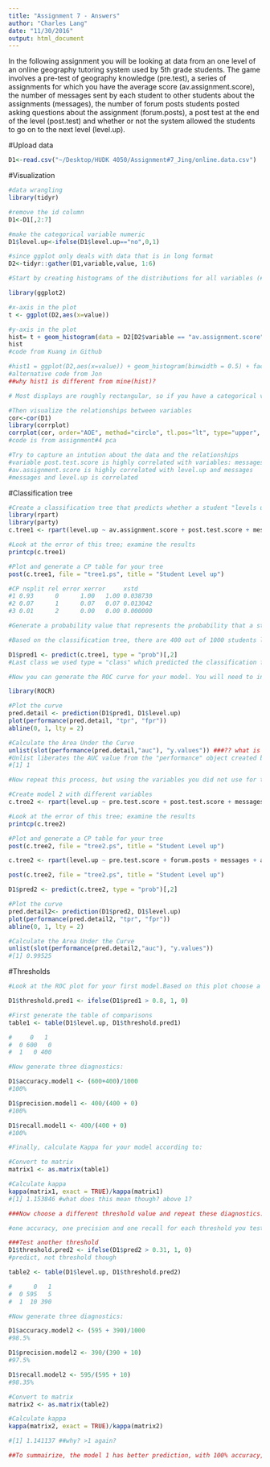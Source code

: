 ```yaml
---
title: "Assignment 7 - Answers"
author: "Charles Lang"
date: "11/30/2016"
output: html_document
---
```


In the following assignment you will be looking at data from an one level of an online geography tutoring system used by 5th grade students. The game involves a pre-test of geography knowledge (pre.test), a series of assignments for which you have the average score (av.assignment.score),  the number of messages sent by each student to other students about the assignments (messages), the number of forum posts students posted asking questions about the assignment (forum.posts), a post test at the end of the level (post.test) and whether or not the system allowed the students to go on to the next level (level.up).  

#Upload data
```r
D1<-read.csv("~/Desktop/HUDK 4050/Assignment#7_Jing/online.data.csv")
```

#Visualization 
```r
#data wrangling
library(tidyr)

#remove the id column
D1<-D1[,2:7]

#make the categorical variable numeric
D1$level.up<-ifelse(D1$level.up=="no",0,1)

#since ggplot only deals with data that is in long format
D2<-tidyr::gather(D1,variable,value, 1:6)

#Start by creating histograms of the distributions for all variables (#HINT: look up "facet" in the ggplot documentation)

library(ggplot2)

#x-axis in the plot
t <- ggplot(D2,aes(x=value))

#y-axis in the plot
hist= t + geom_histogram(data = D2[D2$variable == "av.assignment.score",], binwidth=0.01) + geom_histogram(data = D2[D2$variable == "forum.posts",], binwidth=1) + geom_histogram(data = D2[D2$variable == "level.up",], binwidth=1) + geom_histogram(data = D2[D2$variable == "messages",], binwidth=1) + geom_histogram(data = D2[D2$variable == "post.test.score",], binwidth=0.01) + geom_histogram(data = D2[D2$variable == "pre.test.score",], binwidth=0.01)+ facet_wrap(~ variable,scales = "free")
hist
#code from Kuang in Github

#hist1 = ggplot(D2,aes(x=value)) + geom_histogram(binwidth = 0.5) + facet_wrap(~variable, scales = "free")
#alternative code from Jon
##why hist1 is different from mine(hist)?

# Most displays are roughly rectangular, so if you have a categorical variable with many levels, it doesn't make sense to try and display them all in one row (or one column). To solve this dilemma, facet_wrap wraps a 1d sequence of panels into 2d, making best use of screen real estate.

#Then visualize the relationships between variables
cor<-cor(D1)
library(corrplot)
corrplot(cor, order="AOE", method="circle", tl.pos="lt", type="upper", tl.col="black", tl.cex=0.6, tl.srt=45, addCoef.col="black", addCoefasPercent = TRUE, sig.level=0.01, insig = "blank")
#code is from assignment#4 pca

#Try to capture an intution about the data and the relationships
#variable post.test.score is highly correlated with variables: messages, av.assignment.score and level.up
#av.assignment.score is highly correlated with level.up and messages
#messages and level.up is correlated 

```
#Classification tree
```r
#Create a classification tree that predicts whether a student "levels up" in the online course using three variables of your choice (As we did last time, set all controls to their minimums)
library(rpart)
library(party)
c.tree1 <- rpart(level.up ~ av.assignment.score + post.test.score + messages, method="class", data=D1, control=rpart.control(minsplit=1, minbucket=1,cp=0.0001 ))

#Look at the error of this tree; examine the results
printcp(c.tree1)

#Plot and generate a CP table for your tree 
post(c.tree1, file = "tree1.ps", title = "Student Level up")    

#CP nsplit rel error xerror     xstd
#1 0.93      0      1.00   1.00 0.038730
#2 0.07      1      0.07   0.07 0.013042
#3 0.01      2      0.00   0.00 0.000000

#Generate a probability value that represents the probability that a student levels up based your classification tree 

#Based on the classification tree, there are 400 out of 1000 students level up, so the probability is 40%

D1$pred1 <- predict(c.tree1, type = "prob")[,2]
#Last class we used type = "class" which predicted the classification for us, this time we are using type = "prob" to see the probability that our classififcation is based on.

#Now you can generate the ROC curve for your model. You will need to install the package ROCR to do this.

library(ROCR)

#Plot the curve
pred.detail <- prediction(D1$pred1, D1$level.up) 
plot(performance(pred.detail, "tpr", "fpr"))
abline(0, 1, lty = 2)

#Calculate the Area Under the Curve
unlist(slot(performance(pred.detail,"auc"), "y.values")) ###?? what is Pred2???
#Unlist liberates the AUC value from the "performance" object created by ROCR
#[1] 1

#Now repeat this process, but using the variables you did not use for the previous model and compare the plots & results of your two models. Which one do you think was the better model? Why?
```

```r
#Create model 2 with different variables
c.tree2 <- rpart(level.up ~ pre.test.score + post.test.score + messages, method="class", data=D1, control=rpart.control(minsplit=1, minbucket=1,cp=0.0001 ))

#Look at the error of this tree; examine the results
printcp(c.tree2)

#Plot and generate a CP table for your tree 
post(c.tree2, file = "tree2.ps", title = "Student Level up")  

c.tree2 <- rpart(level.up ~ pre.test.score + forum.posts + messages + av.assignment.score, method="class", data=D1, control=rpart.control(minsplit=1, minbucket=1,cp=0.00500000))

post(c.tree2, file = "tree2.ps", title = "Student Level up")  

D1$pred2 <- predict(c.tree2, type = "prob")[,2]

#Plot the curve
pred.detail2<- prediction(D1$pred2, D1$level.up) 
plot(performance(pred.detail2, "tpr", "fpr"))
abline(0, 1, lty = 2)

#Calculate the Area Under the Curve
unlist(slot(performance(pred.detail2,"auc"), "y.values"))
#[1] 0.99525

```
#Thresholds
```r
#Look at the ROC plot for your first model.Based on this plot choose a probability threshold that balances capturing the most correct predictions against false positives. Then generate a new variable in your data set that classifies each student according to your chosen threshold.

D1$threshold.pred1 <- ifelse(D1$pred1 > 0.8, 1, 0)

#First generate the table of comparisons
table1 <- table(D1$level.up, D1$threshold.pred1)

#     0   1
#  0 600   0
#  1   0 400

#Now generate three diagnostics:

D1$accuracy.model1 <- (600+400)/1000
#100%

D1$precision.model1 <- 400/(400 + 0)
#100%

D1$recall.model1 <- 400/(400 + 0)
#100%

#Finally, calculate Kappa for your model according to:

#Convert to matrix
matrix1 <- as.matrix(table1)

#Calculate kappa
kappa(matrix1, exact = TRUE)/kappa(matrix1)
#[1] 1.153846 #what does this mean though? above 1?

###Now choose a different threshold value and repeat these diagnostics. What conclusions can you draw about your two thresholds?

#one accuracy, one precision and one recall for each threshold you test. You should test two thresholds.

###Test another threshold
D1$threshold.pred2 <- ifelse(D1$pred2 > 0.31, 1, 0) 
#predict, not threshold though

table2 <- table(D1$level.up, D1$threshold.pred2)

#      0   1
#  0 595   5
#  1  10 390

#Now generate three diagnostics:

D1$accuracy.model2 <- (595 + 390)/1000
#98.5%

D1$precision.model2 <- 390/(390 + 10)
#97.5%

D1$recall.model2 <- 595/(595 + 10)
#98.35%

#Convert to matrix
matrix2 <- as.matrix(table2)

#Calculate kappa
kappa(matrix2, exact = TRUE)/kappa(matrix2)

#[1] 1.141137 ##why? >1 again?

##To summairize, the model 1 has better prediction, with 100% accuracy, precision and recall, but why the kappa value is above 1???
```


